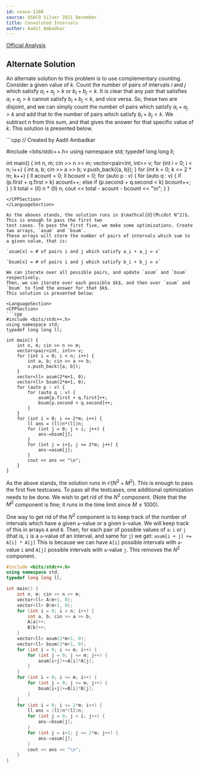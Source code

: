 ```yaml
---
id: usaco-1160
source: USACO Silver 2021 December
title: Convoluted Intervals
author: Aadit Ambadkar
---
```


[Official Analysis](http://usaco.org/current/data/sol_prob3_silver_dec21.html)

## Alternate Solution
An alternate solution to this problem is to use complementary counting. Consider a given value of $k$. 
Count the number of pairs of intervals $i$ and $j$ which satisfy $a_i + a_j > k$ or $b_i + b_j < k$. It is clear that 
any pair that satisfies $a_i + a_j > k$ cannot satisfy $b_i + b_j < k$, and vice versa. So, these two are 
disjoint, and we can simply count the number of pairs which satisfy $a_i + a_j > k$ and add that to the 
number of pairs which satisfy $b_i + b_j < k$. We subtract $n$ from this sum, and that gives the answer for
that specific value of $k$. This solution is presented below.

<LanguageSection>
<CPPSection>
```cpp
// Created by Aadit Ambadkar
	
#include <bits/stdc++.h>
using namespace std;
typedef long long ll;

int main() {
	int n, m; cin >> n >> m;
	vector<pair<int, int>> v;
	for (int i = 0; i < n; i++) {
		int a, b; cin >> a >> b;
		v.push_back({a, b});
	}
	for (int k = 0; k <= 2 * m; k++) {
		ll acount = 0;
		ll bcount = 0;
		for (auto p : v) {
			for (auto q : v) {
				if (p.first + q.first > k) acount++;
				else if (p.second + q.second < k) bcount++;
			}
		}
		ll total = (ll) n * (ll) n;
		cout << total - acount - bcount << "\n";
	}
}
```
</CPPSection>
</LanguageSection>

As the aboves stands, the solution runs in $\mathcal{O}(M\cdot N^2)$. This is enough to pass the first two
test cases. To pass the first five, we make some optimizations. Create two arrays, `asum` and `bsum`.
These arrays will store the number of pairs of intervals which sum to a given value, that is:

`asum[x] = # of pairs i and j which satisfy a_i + a_j = x`

`bsum[x] = # of pairs i and j which satisfy b_i + b_j = x`

We can iterate over all possible pairs, and update `asum` and `bsum` respectively.
Then, we can iterate over each possible $k$, and then over `asum` and `bsum` to find the answer for that $k$.
This solution is presented below:

<LanguageSection>
<CPPSection>
```cpp
#include <bits/stdc++.h>
using namespace std;
typedef long long ll;

int main() {
    int n, m; cin >> n >> m;
    vector<pair<int, int>> v;
    for (int i = 0; i < n; i++) {
        int a, b; cin >> a >> b;
        v.push_back({a, b});
    }
    vector<ll> asum(2*m+1, 0);
    vector<ll> bsum(2*m+1, 0);
	for (auto p : v) {
		for (auto q : v) {
			asum[p.first + q.first]++;
			bsum[p.second + q.second]++;
		}
	}
    for (int i = 0; i <= 2*m; i++) {
        ll ans = (ll)n*(ll)n;
        for (int j = 0; j < i; j++) {
            ans-=bsum[j];
        }
        for (int j = i+1; j <= 2*m; j++) {
            ans-=asum[j];
        }
        cout << ans << "\n";
    }
}
```
</CPPSection>
</LanguageSection>
	
As the above stands, the solution runs in $\mathcal{O}(N^2 + M^2)$. This is enough to pass the first five testcases.
To pass all the testcases, one additional optimization needs to be done. We wish to get rid of the $N^2$ component.
(Note that the $M^2$ component is fine; it runs in the time limit since $M \le 1000$).
	
One way to get rid of the $N^2$ component is to keep track of the number of intervals which have a given `a`-value or
a given `b`-value. We will keep track of this in arrays `A` and `B`. Then, for each pair of possible values of `a`: `i` or `j` 
(that is, `i` is a `a`-value of an interval, and same for `j`) we get:
`asum[i + j] += A[i] * A[j]`
This is because we can have `A[i]` possible intervals with `a`-value `i` and `A[j]` possible intervals with `a`-value `j`.
This removes the $N^2$ component.
<LanguageSection>
<CPPSection>
```cpp
#include <bits/stdc++.h>
using namespace std;
typedef long long ll;

int main() {
    int n, m; cin >> n >> m;
    vector<ll> A(m+1, 0);
    vector<ll> B(m+1, 0);
    for (int i = 0; i < n; i++) {
        int a, b; cin >> a >> b;
        A[a]++;
        B[b]++;
    }
    vector<ll> asum(2*m+1, 0);
    vector<ll> bsum(2*m+1, 0);
    for (int i = 0; i <= m; i++) {
        for (int j = 0; j <= m; j++) {
            asum[i+j]+=A[i]*A[j];
        }
    }
    for (int i = 0; i <= m; i++) {
        for (int j = 0; j <= m; j++) {
            bsum[i+j]+=B[i]*B[j];
        }
    }
    for (int i = 0; i <= 2*m; i++) {
        ll ans = (ll)n*(ll)n;
        for (int j = 0; j < i; j++) {
            ans-=bsum[j];
        }
        for (int j = i+1; j <= 2*m; j++) {
            ans-=asum[j];
        }
        cout << ans << "\n";
    }
}
```
</CPPSection>
</LanguageSection>	
